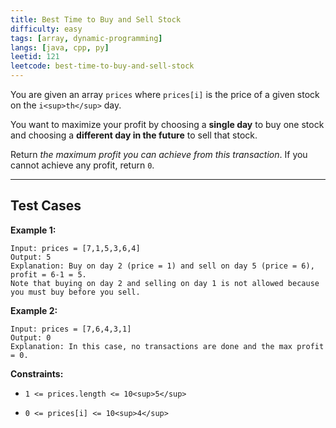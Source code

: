 ```yaml
---
title: Best Time to Buy and Sell Stock
difficulty: easy
tags: [array, dynamic-programming]
langs: [java, cpp, py]
leetid: 121
leetcode: best-time-to-buy-and-sell-stock
---
```

You are given an array `prices` where `prices[i]` is the price of a given stock on the `i<sup>th</sup>` day.

You want to maximize your profit by choosing a **single day** to buy one stock and choosing a **different day in the future** to sell that stock.

Return *the maximum profit you can achieve from this transaction*. If you cannot achieve any profit, return `0`.

 

---
## Test Cases
**Example 1:**

```
Input: prices = [7,1,5,3,6,4]
Output: 5
Explanation: Buy on day 2 (price = 1) and sell on day 5 (price = 6), profit = 6-1 = 5.
Note that buying on day 2 and selling on day 1 is not allowed because you must buy before you sell.
```
**Example 2:**

```
Input: prices = [7,6,4,3,1]
Output: 0
Explanation: In this case, no transactions are done and the max profit = 0.
```
 

**Constraints:**

	
* `1 <= prices.length <= 10<sup>5</sup>`
	
* `0 <= prices[i] <= 10<sup>4</sup>`
